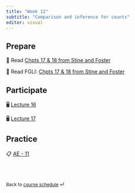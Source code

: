 ```yaml
---
title: "Week 12"
subtitle: "Comparison and inference for counts"
editor: visual
---
```


## Prepare

📖 Read [Chpts 17 & 18 from Stine and Foster](https://www.pearson.com/store/en-us/pearsonplus/p/9780137399727.html)

📖 Read FGLI: [Chpts 17 & 18 from Stine and Foster](https://portal.mypearson.com/course-home/handout/sturdevant21135/Student_Registration_Handout_sturdevant21135.pdf)

## Participate

🖥️ [Lecture 16](/slides/lect_16.html)

🖥️ [Lecture 17](/slides/lect_17.html)

## Practice

📋 [AE - 11](/ae/ae-12.html)

<br><br>

::: {style="font-size: 0.875em;"}
Back to [course schedule](/ "Course schedule") ⏎
:::
